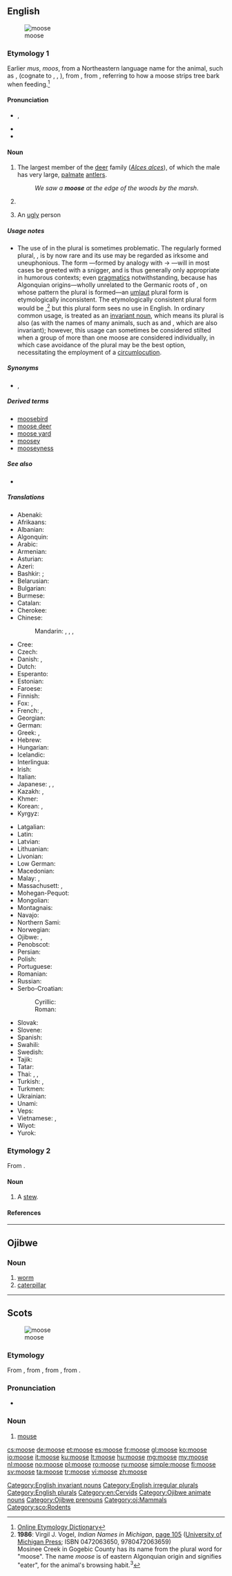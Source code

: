 ==English==
{{was wotd|2011|October|15}}
[[Image:Moose-Gustav.jpg|thumbnail|moose]]

===Etymology 1===
Earlier ''mus'', ''moos'', from a Northeastern {{etyl|alg|en}} language name for the animal, such as {{etyl|wam|en}} {{term|moos|lang=wam}}, {{term|mws|lang=wam}} (cognate to {{etyl|xnt|-}} {{term|moos|lang=xnt}}, {{etyl|aaq|-}} {{term|mos|lang=aaq}}, {{etyl|abe|-}} {{term|moz|lang=abe}}), from {{term|moos-u||he strips, cuts smooth|lang=wam}}, from {{etyl|alg-pro|en}} {{m|alg-pro|*mo·swa}}, referring to how a moose strips tree bark when feeding.<ref>[http://www.etymonline.com/index.php?term=moose Online Etymology Dictionary]</ref>

====Pronunciation====
* {{enPR|mo͞os}}, {{IPA|/muːs/|lang=en}}
* {{rhymes|uːs|lang=en}}
* {{homophones|lang=en|mousse}}

====Noun====
{{en-noun|moose|mooses|meese}}

# {{context|US|lang=en}} The largest member of the [[deer]] family (''[[Alces alces]]''), of which the male has very large, [[palmate]] [[antler]]s.
#: ''We saw a '''moose''' at the edge of the woods by the marsh''.
# {{plural of|moose|lang=en}}
# {{cx|informal|lang=en}} An [[ugly]] person

=====Usage notes=====
* The use of {{term||moose|lang=en}} in the plural is sometimes problematic. The regularly formed plural, {{term|mooses|lang=en}}, is by now rare and its use may be regarded as irksome and uneuphonious. The form {{term|meese|lang=en}}—formed by analogy with {{term|goose|lang=en}} → {{term|geese|lang=en}}—will in most cases be greeted with a snigger, and is thus generally only appropriate in humorous contexts; even [[pragmatics]] notwithstanding, because {{term||moose|lang=en}} has Algonquian origins—wholly unrelated to the Germanic roots of {{term||goose|lang=en}}, on whose pattern the plural {{term||meese|lang=en}} is formed—an [[umlaut]] plural form is etymologically inconsistent. The etymologically consistent plural form would be {{term||*mosinee|lang=en}},<ref name="INiM-etpl">'''1986''': Virgil J. Vogel, ''Indian Names in Michigan'', <span class="plainlinks">[http://books.google.co.uk/books?id=T5d5wS7so14C&pg=PA105&dq=moose+mosinee+plural page 105] ([http://www.press.umich.edu/titleDetailDesc.do?id=12506 University of Michigan Press]</span>; ISBN 0472063650, 9780472063659)<br/> Mosinee Creek in Gogebic County has its name from the plural word for "moose". The name ''moose'' is of eastern Algonquian origin and signifies "eater", for the animal's browsing habit.<sup>3</sup></ref> but this plural form sees no use in English. In ordinary common usage, {{term||moose|lang=en}} is treated as an [[invariant noun]], which means its plural is also {{term||moose|lang=en}} (as with the names of many animals, such as {{term|deer|lang=en}} and {{term|fish|lang=en}}, which are also invariant); however, this usage can sometimes be considered stilted when a group of more than one moose are considered individually, in which case avoidance of the plural may be the best option, necessitating the employment of a [[circumlocution]].

=====Synonyms=====
* {{sense|largest member of the deer family (Alces alces)}} {{l|en|elk}} {{qualifier|British}}, {{l|en|Newfoundland speed bump}} {{qualifier|Canadian|humorous}}

=====Derived terms=====
* [[moosebird]]
* [[moose deer]]
* [[moose yard]]
* [[moosey]]
* [[mooseyness]]

=====See also=====
* {{pedialite}}

=====Translations=====
{{trans-top|largest member of the deer family (Alces alces)}}
* Abenaki: {{t|abe|moz}}
* Afrikaans: {{t|af|eland}}
* Albanian: {{t|sq|dre brilopatë}}
* Algonquin: {{t|alq|mòz}}
* Arabic: {{t|ar|موظ|m|tr=mūẓ|sc=Arab}}
* Armenian: {{t|hy|որմզդեղն|tr=ormzdeġn}}
* Asturian: {{t|ast|alce|m}}
* Azeri: {{t|az|sığın}}
* Bashkir: {{t|ba|мышы|sc=Cyrl}}; {{qualifier|Eastern Bashkir}} {{t|ba|болан|sc=Cyrl}}
* Belarusian: {{t|be|лось|m|tr=losʹ|sc=Cyrl}}
* Bulgarian: {{t|bg|лос|m|tr=los|sc=Cyrl}}
* Burmese: {{t|my|မုစကောင်|sc=Mymr}}
* Catalan: {{t+|ca|ant|m}}
* Cherokee: {{t|chr|ᎠᏫ ᎤᏔᎾ|tr=awi utana|sc=Cher}}
* Chinese:
*: Mandarin: {{t+|cmn|大鹿|tr=dàlù|sc=Hani}}, {{t|cmn|駝鹿|sc=Hani}}, {{t+|cmn|驼鹿|tr=tuólù|sc=Hani}}, {{t+|cmn|麋鹿|tr=mílù|sc=Hani}}
* Cree: {{t|cr|ᒨᓴᐧ|tr=môswa}}
* Czech: {{t+|cs|los|m}}
* Danish: {{t|da|elg|c}}, {{t|da|elsdyr|n}}
* Dutch: {{t+|nl|eland|m}}
* Esperanto: {{t|eo|alko}}
* Estonian: {{t+|et|põder}}
* Faroese: {{t|fo|elgur|m}}
* Finnish: {{t+|fi|hirvi}}
* Fox: {{t|sac|meshêwêwa}}, {{t|sac|môthwa}}
* French: {{t+|fr|élan|m}}, {{t+|fr|orignal|m}} {{qualifier|Canadian French}}
* Georgian: {{t|ka|ლოსი|tr=losi|sc=Geor}}
* German: {{t+|de|Elch|m}}
* Greek: {{t+|el|άλκη|f|tr=álki}}, {{t|el|αμερικανική έλαφος|f|tr=amerikanikḗ élafos|sc=Grek}}
* Hebrew: {{t|he|צבי אמריקני|m|tr=tsvi amrikani|sc=Hebr}}
* Hungarian: {{t+|hu|jávorszarvas}}
* Icelandic: {{t+|is|elgur|m}}
* Interlingua: {{t|ia|alce}}
* Irish: {{t|ga|mús|m}}
* Italian: {{t+|it|alce}}
* Japanese: {{t|ja|ヘラジカ|tr=herajika|sc=Jpan}}, {{t|ja|箆鹿|tr=へらじか, herajika|sc=Jpan}}, {{t|ja|ムース|tr=mūsu|sc=Jpan}}
* Kazakh: {{t|kk|бұғы|tr=buğı|sc=Cyrl}}, {{t|kk|бұлан|tr=bulan|sc=Cyrl}}
* Khmer: {{t|km|មូហ្ស|tr=muuza|sc=Khmr}}
* Korean: {{t|ko|엘크|tr=elkeu|sc=Kore}}, {{t|ko|무스|tr=museu|sc=Kore}}
* Kyrgyz: {{t|ky|багыш|tr=bagış|sc=Cyrl}}
{{trans-mid}}
* Latgalian: {{t|ltg|brīds|m}}
* Latin: {{t+|la|alces|f}}
* Latvian: {{t|lv|alnis|m}}
* Lithuanian: {{t+|lt|briedis|m}}
* Livonian: {{t|liv|põddõrz}}
* Low German: {{t+|nds|Elk|m}}
* Macedonian: {{t|mk|лос|m|tr=los}}
* Malay: {{t|ms|moose}}, {{t|ms|elk}}
* Massachusett: {{t|wam|moos}}, {{t|wam|mws}}
* Mohegan-Pequot: {{t|xpq|mos}}
* Mongolian: {{t|mn|хандгай|tr=handgaj|sc=Cyrl}}
* Montagnais: {{t|moe|mush}}
* Navajo: {{t|nv|deeteel}}
* Northern Sami: {{t|se|ealga}}
* Norwegian: {{t+|no|elg|m}}
* Ojibwe: {{t|oj|mooz}}, {{t|oj|moonz}}
* Penobscot: {{t|aaq|mos}}
* Persian: {{t+|fa|موس|tr=mus|sc=fa-Arab}}
* Polish: {{t+|pl|łoś|m}}
* Portuguese: {{t+|pt|alce|m}}
* Romanian: {{t+|ro|elan|m}}
* Russian: {{t+|ru|лось|tr=losʹ|m}}
* Serbo-Croatian:
*: Cyrillic: {{t|sh|лос|m}}
*: Roman: {{t|sh|los|m}}
* Slovak: {{t|sk|los|m}}
* Slovene: {{t+|sl|los|m}}
* Spanish: {{t+|es|alce|m}}
* Swahili: {{t|sw|elki|m}}
* Swedish: {{t+|sv|älg|c}}
* Tajik: {{t|tg|шоҳгавазн|tr=šohgavazn|sc=Cyrl}}
* Tatar: {{t+|tt|поши|tr=poşi|sc=Cyrl}}
* Thai: {{t|th|ตัวมูซ|tr=dtua môot|sc=Thai}}, {{t|th|มูส|tr=môot|sc=Thai}}, {{t|th|กวางมูส|tr=gwaang môot|sc=Thai}}
* Turkish: {{t+|tr|alageyik}}, {{t+|tr|sığın}}
* Turkmen: {{t|tk|losy}}
* Ukrainian: {{t|uk|лось|m|tr=losʹ|sc=Cyrl}}
* Unami: {{t|unm|mus}}
* Veps: {{t|vep|hirb'}}
* Vietnamese: {{t|vi|nai anxet}}, {{t|vi|nai sừng tấm}}
* Wiyot: {{t|wiy|melak}}
* Yurok: {{t|yur|meweehl}}
{{trans-bottom}}

===Etymology 2===
From {{etyl|nl|en}} {{term|moes|lang=nl}}.

====Noun====
{{en-noun}}

# {{context|obsolete|rare|lang=en}} A [[stew]].

====References====
<references/>

[[Category:English invariant nouns]]
[[Category:English irregular plurals]]
[[Category:English plurals]]
[[Category:en:Cervids]]

----

==Ojibwe==

===Noun===
{{head|oj|noun|plural|mooseg}}

# [[worm]]
# [[caterpillar]]

[[Category:Ojibwe animate nouns‎]]
[[Category:Ojibwe prenouns]]
[[Category:oj:Mammals]]

----

==Scots==
[[File:Мышь 2.jpg|thumb|moose]]

===Etymology===
From {{etyl|enm|sco}} {{term|mous|lang=enm}}, from {{etyl|ang|sco}} {{m|ang|mūs}}, from {{etyl|gem-pro|sco}} {{m|gem-pro|*mūs}}, from {{etyl|ine-pro|sco}} {{m|ine-pro|*muh₂s}}.

===Pronunciation===
* {{IPA|[mus]|lang=sco}}

===Noun===
{{sco-noun|mice}}

# [[mouse]]

[[Category:sco:Rodents]]

[[cs:moose]]
[[de:moose]]
[[et:moose]]
[[es:moose]]
[[fr:moose]]
[[gl:moose]]
[[ko:moose]]
[[io:moose]]
[[it:moose]]
[[ku:moose]]
[[lt:moose]]
[[hu:moose]]
[[mg:moose]]
[[my:moose]]
[[nl:moose]]
[[no:moose]]
[[pl:moose]]
[[ro:moose]]
[[ru:moose]]
[[simple:moose]]
[[fi:moose]]
[[sv:moose]]
[[ta:moose]]
[[tr:moose]]
[[vi:moose]]
[[zh:moose]]